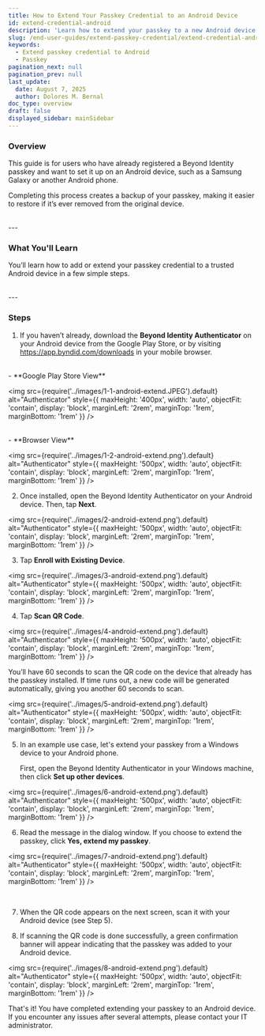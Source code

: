 ```yaml
---
title: How to Extend Your Passkey Credential to an Android Device
id: extend-credential-android
description: 'Learn how to extend your passkey to a new Android device.'
slug: /end-user-guides/extend-passkey-credential/extend-credential-android
keywords:
  - Extend passkey credential to Android
  - Passkey
pagination_next: null
pagination_prev: null
last_update:
  date: August 7, 2025
  author: Dolores M. Bernal
doc_type: overview
draft: false
displayed_sidebar: mainSidebar
---
```


### Overview

This guide is for users who have already registered a Beyond Identity passkey and want to set it up on an Android device, such as a Samsung Galaxy or another Android phone.

Completing this process creates a backup of your passkey, making it easier to restore if it’s ever removed from the original device.

<br/>
---

### What You'll Learn

You’ll learn how to add or extend your passkey credential to a trusted Android device in a few simple steps.

<br/>
---
 
### Steps

1. If you haven’t already, download the **Beyond Identity Authenticator** on your Android device from the Google Play Store, or by visiting https://app.byndid.com/downloads in your mobile browser.

<br/>
- **Google Play Store View**

<img
  src={require('../images/1-1-android-extend.JPEG').default}
   alt="Authenticator"
      style={{
        maxHeight: '400px',
        width: 'auto',
        objectFit: 'contain',
        display: 'block',
        marginLeft: '2rem',
        marginTop: '1rem',
        marginBottom: '1rem'
      }}
/>


<br/>
- **Browser View**

<img
  src={require('../images/1-2-android-extend.png').default}
   alt="Authenticator"
      style={{
        maxHeight: '500px',
        width: 'auto',
        objectFit: 'contain',
        display: 'block',
        marginLeft: '2rem',
        marginTop: '1rem',
        marginBottom: '1rem'
      }}
/>

2. Once installed, open the Beyond Identity Authenticator on your Android device. Then, tap **Next**. 

<img
  src={require('../images/2-android-extend.png').default}
   alt="Authenticator"
      style={{
        maxHeight: '500px',
        width: 'auto',
        objectFit: 'contain',
        display: 'block',
        marginLeft: '2rem',
        marginTop: '1rem',
        marginBottom: '1rem'
      }}
/>

3. Tap **Enroll with Existing Device**. 

<img
  src={require('../images/3-android-extend.png').default}
   alt="Authenticator"
      style={{
        maxHeight: '500px',
        width: 'auto',
        objectFit: 'contain',
        display: 'block',
        marginLeft: '2rem',
        marginTop: '1rem',
        marginBottom: '1rem'
      }}
/>

4. Tap **Scan QR Code**.

<img
  src={require('../images/4-android-extend.png').default}
   alt="Authenticator"
      style={{
        maxHeight: '500px',
        width: 'auto',
        objectFit: 'contain',
        display: 'block',
        marginLeft: '2rem',
        marginTop: '1rem',
        marginBottom: '1rem'
      }}
/>

You’ll have 60 seconds to scan the QR code on the device that already has the passkey installed. If time runs out, a new code will be generated automatically, giving you another 60 seconds to scan.

<img
  src={require('../images/5-android-extend.png').default}
   alt="Authenticator"
      style={{
        maxHeight: '500px',
        width: 'auto',
        objectFit: 'contain',
        display: 'block',
        marginLeft: '2rem',
        marginTop: '1rem',
        marginBottom: '1rem'
      }}
/>
 

5. In an example use case, let's extend your passkey from a Windows device to your Android phone.

      First, open the Beyond Identity Authenticator in your Windows machine, then click **Set up other devices**. 

<img
  src={require('../images/6-android-extend.png').default}
   alt="Authenticator"
      style={{
        maxHeight: '500px',
        width: 'auto',
        objectFit: 'contain',
        display: 'block',
        marginLeft: '2rem',
        marginTop: '1rem',
        marginBottom: '1rem'
      }}
/>

6. Read the message in the dialog window. If you choose to extend the passkey, click **Yes, extend my passkey**. 

<img
  src={require('../images/7-android-extend.png').default}
   alt="Authenticator"
      style={{
        maxHeight: '500px',
        width: 'auto',
        objectFit: 'contain',
        display: 'block',
        marginLeft: '2rem',
        marginTop: '1rem',
        marginBottom: '1rem'
      }}
/>

<br/>

7. When the QR code appears on the next screen, scan it with your Android device (see Step 5).

8. If scanning the QR code is done successfully, a green confirmation banner will appear indicating that the passkey was added to your Android device.


<img
  src={require('../images/8-android-extend.png').default}
   alt="Authenticator"
      style={{
        maxHeight: '500px',
        width: 'auto',
        objectFit: 'contain',
        display: 'block',
        marginLeft: '2rem',
        marginTop: '1rem',
        marginBottom: '1rem'
      }}
/>

That's it! You have completed extending your passkey to an Android device. If you encounter any issues after several attempts, please contact your IT administrator. 

<br/>
<br/>
<br/>